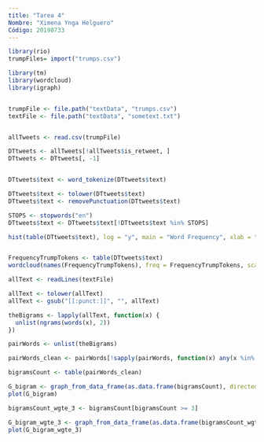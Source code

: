 ---
title: "Tarea 4"
Nombre: "Ximena Ynga Helguero"
Código: 20190733
---

```{r}
library(rio)
trumpFiles= import("trumps.csv")
```

```{r}
library(tm)
library(wordcloud)
library(igraph)


trumpFile <- file.path("textData", "trumps.csv")
textFile <- file.path("textData", "sometext.txt")


allTweets <- read.csv(trumpFile)
```


```{r}
DTtweets <- allTweets[!allTweets$is_retweet, ]
DTtweets <- DTtweets[, -1] 


DTtweets$text <- word_tokenize(DTtweets$text)
```


```{r}
DTtweets$text <- tolower(DTtweets$text)
DTtweets$text <- removePunctuation(DTtweets$text)

STOPS <- stopwords("en")
DTtweets$text <- DTtweets$text[!DTtweets$text %in% STOPS]
```


```{r}
hist(table(DTtweets$text), log = "y", main = "Word Frequency", xlab = "Frequency", ylab = "Log Frequency")


FrequencyTrumpTokens <- table(DTtweets$text)
wordcloud(names(FrequencyTrumpTokens), freq = FrequencyTrumpTokens, scale = c(5, 0.5), min.freq = 6, random.order = FALSE, colors = brewer.pal(8, "Dark2"))
```


```{r}
allText <- readLines(textFile)

allText <- tolower(allText)
allText <- gsub("[[:punct:]]", "", allText)
```


```{r}
theBigrams <- lapply(allText, function(x) {
  unlist(ngrams(words(x), 2))
})

pairWords <- unlist(theBigrams)
```


```{r}
pairWords_clean <- pairWords[!sapply(pairWords, function(x) any(x %in% STOPS))]

bigramsCount <- table(pairWords_clean)
```


```{r}
G_bigram <- graph_from_data_frame(as.data.frame(bigramsCount), directed = FALSE)
plot(G_bigram)

bigramsCount_wgte_3 <- bigramsCount[bigramsCount >= 3]
```


```{r}
G_bigram_wgte_3 <- graph_from_data_frame(as.data.frame(bigramsCount_wgte_3), directed = FALSE)
plot(G_bigram_wgte_3)
```


